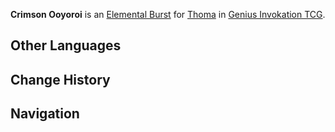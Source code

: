 {{About|the Character Card Skill for [[Genius Invokation TCG]]|the Playable Character Talent|Crimson Ooyoroi}}
{{Genius Invokation TCG Skill Infobox
|title      = Crimson Ooyoroi
|image      = Crimson Ooyoroi Character Card Skill.png
|type       = Elemental Burst
|character  = Thoma
|matching   = 3
|energy     = 2
|element    = Pyro
|effect     = Deals 2 {{Color|Pyro DMG}}, creates 1 '''Blazing Barrier''' and '''Scorching Ooyoroi'''.<br><br>'''Blazing Barrie'''r<br>Grants '''1 Shield point''' to your active character. (Can stack. Max 3 points.)<br><br>{{Icon/TCG|Scorching Ooyoroi}} '''Scorching Ooyoroi'''<br>'''After your character uses a Normal Attack:''' Deal 1 {{color|Pyro DMG}} and create a '''Blazing Barrier'''.<br><u>Usage(s)</u>: 2
|order      = 3
}}
'''Crimson Ooyoroi''' is an [[Character Card Elemental Burst|Elemental Burst]] for [[Thoma (Character Card)|Thoma]] in [[Genius Invokation TCG]].

==Other Languages==
{{Other Languages|Transclude=Crimson Ooyoroi}}

==Change History==
{{Change History|4.4}}

==Navigation==
{{Genius Invokation TCG Skill Navbox|Thoma}}